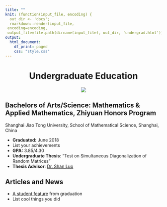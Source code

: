 ```yaml
---
title: ""
knit: (function(input_file, encoding) {
  out_dir <- 'docs';
  rmarkdown::render(input_file,
 encoding=encoding,
 output_file=file.path(dirname(input_file), out_dir, 'undergrad.html'))})
output:
  html_document:
    df_print: paged
    css: "style.css"
---
```


<center> <h1>Undergraduate Education</h1> </center>

<div>
<div style="margin-bottom:20px;">
</div>

<center>
<img src="cmu.png">
</center>

<div>
<div style="margin-bottom:20px;">
</div>

    
## Bachelors of Arts/Science: Mathematics & Applied Mathematics, Zhiyuan Honors Program

Shanghai Jiao Tong University, School of Mathematical Science, Shanghai, China


- **Graduated:** June 2018   
- List your achievements 
- **GPA:** 3.85/4.30  
- **Undergraduate Thesis**: "Test on Simultaneous Diagonalization of Random
Matrices"    
- **Thesis Advisor**: [Dr. Shan Luo](https://math.sjtu.edu.cn/Default/teachershow/tags/MDAwMDAwMDAwMLKIetw)

</div>
<div style="margin-bottom:20px;">
</div>


## Articles and News

- [A student feature](https://www.cmu.edu/dietrich/news/news-stories/2018/may/kim-hochstedler.html) from graduation
- List cool things you did


